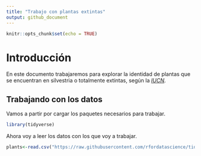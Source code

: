 ```yaml
---
title: "Trabajo con plantas extintas"
output: github_document
---
```


```r
knitr::opts_chunk$set(echo = TRUE)
```

# Introducción

En este documento trabajaremos para explorar la identidad de plantas que se encuentran en silvestria o totalmente extintas, según la [*IUCN*](https://www.iucnredlist.org/).

## Trabajando con los datos

Vamos  a partir por cargar los paquetes necesarios para trabajar.

```r
library(tidyverse)
```
Ahora voy a leer los datos con los que voy a trabajar.

```r
plants<-read.csv("https://raw.githubusercontent.com/rfordatascience/tidytuesday/master/data/2020/2020-08-18/plants.csv")
```

